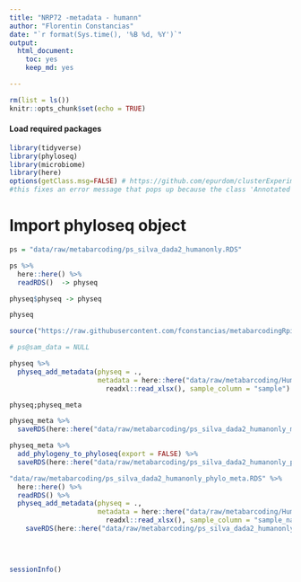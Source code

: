 ```yaml
---
title: "NRP72 -metadata - humann"
author: "Florentin Constancias"
date: "`r format(Sys.time(), '%B %d, %Y')`"
output: 
  html_document: 
    toc: yes
    keep_md: yes

---
```


```r
rm(list = ls())
knitr::opts_chunk$set(echo = TRUE)
```

#### Load required packages

```r
library(tidyverse)
library(phyloseq)
library(microbiome)
library(here)
options(getClass.msg=FALSE) # https://github.com/epurdom/clusterExperiment/issues/66
#this fixes an error message that pops up because the class 'Annotated' is defined in two different packages
```


# Import phyloseq object

```r
ps = "data/raw/metabarcoding/ps_silva_dada2_humanonly.RDS"

ps %>% 
  here::here() %>%
  readRDS()  -> physeq

physeq$physeq -> physeq

physeq
```




```r
source("https://raw.githubusercontent.com/fconstancias/metabarcodingRpipeline/dev/scripts/functions_export_simplified.R")

# ps@sam_data = NULL

physeq %>%
  physeq_add_metadata(physeq = .,
                      metadata = here::here("data/raw/metabarcoding/Human_mapfile.xlsx") %>%
                        readxl::read_xlsx(), sample_column = "sample") -> physeq_meta

physeq;physeq_meta

physeq_meta %>% 
  saveRDS(here::here("data/raw/metabarcoding/ps_silva_dada2_humanonly_meta.RDS"))
```

```r
physeq_meta %>% 
  add_phylogeny_to_phyloseq(export = FALSE) %>% 
  saveRDS(here::here("data/raw/metabarcoding/ps_silva_dada2_humanonly_phylo_meta.RDS"))
```

```r

"data/raw/metabarcoding/ps_silva_dada2_humanonly_phylo_meta.RDS" %>% 
  here::here() %>% 
  readRDS() %>% 
  physeq_add_metadata(physeq = .,
                      metadata = here::here("data/raw/metabarcoding/Human_mapfile.xlsx") %>%
                        readxl::read_xlsx(), sample_column = "sample_name") %>% 
    saveRDS(here::here("data/raw/metabarcoding/ps_silva_dada2_humanonly_phylo_meta.RDS"))

  
  
```
```r
sessionInfo()
```

